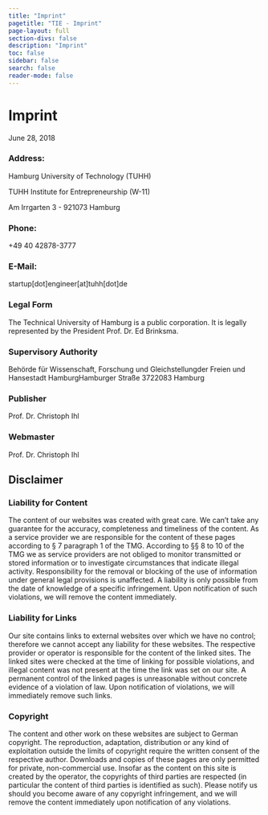 ```yaml
---
title: "Imprint"
pagetitle: "TIE - Imprint"
page-layout: full
section-divs: false
description: "Imprint"
toc: false
sidebar: false
search: false
reader-mode: false
---
```


# Imprint

June 28, 2018

### Address:
Hamburg University of Technology (TUHH)

TUHH Institute for Entrepreneurship (W-11)

Am Irrgarten 3 - 921073 Hamburg

### Phone:
+49 40 42878-3777

### E-Mail:
startup[dot]engineer[at]tuhh[dot]de

### Legal Form
The Technical University of Hamburg is a public corporation. It is legally represented by the President Prof. Dr. Ed Brinksma.

### Supervisory Authority 
Behörde für Wissenschaft, Forschung und Gleichstellungder Freien und Hansestadt HamburgHamburger Straße 3722083 Hamburg

### Publisher
Prof. Dr. Christoph Ihl

### Webmaster
Prof. Dr. Christoph Ihl

## Disclaimer

### Liability for Content
The content of our websites was created with great care. We can’t take any guarantee for the accuracy, completeness and timeliness of the content. As a service provider we are responsible for the content of these pages according to § 7 paragraph 1 of the TMG. According to §§ 8 to 10 of the TMG we as service providers are not obliged to monitor transmitted or stored information or to investigate circumstances that indicate illegal activity. Responsibility for the removal or blocking of the use of information under general legal provisions is unaffected. A liability is only possible from the date of knowledge of a specific infringement. Upon notification of such violations, we will remove the content immediately.

### Liability for Links
Our site contains links to external websites over which we have no control; therefore we cannot accept any liability for these websites. The respective provider or operator is responsible for the content of the linked sites. The linked sites were checked at the time of linking for possible violations, and illegal content was not present at the time the link was set on our site. A permanent control of the linked pages is unreasonable without concrete evidence of a violation of law. Upon notification of violations, we will immediately remove such links.

### Copyright
The content and other work on these websites are subject to German copyright. The reproduction, adaptation, distribution or any kind of exploitation outside the limits of copyright require the written consent of the respective author. Downloads and copies of these pages are only permitted for private, non-commercial use. Insofar as the content on this site is created by the operator, the copyrights of third parties are respected (in particular the content of third parties is identified as such). Please notify us should you become aware of any copyright infringement, and we will remove the content immediately upon notification of any violations.